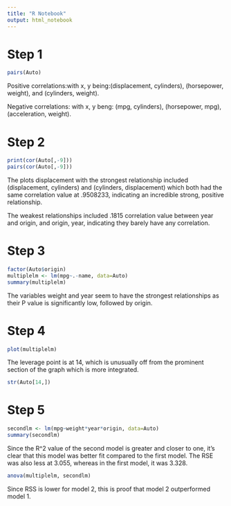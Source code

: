 ```yaml
---
title: "R Notebook"
output: html_notebook
---
```


# Step 1

```r
pairs(Auto)
```

Positive correlations:with x, y being:(displacement, cylinders), (horsepower, weight), and (cylinders, weight).

Negative correlations: with x, y beng: (mpg, cylinders), (horsepower, mpg), (acceleration, weight).

# Step 2
```r
print(cor(Auto[,-9]))
pairs(cor(Auto[,-9]))
```
The plots displacement with the strongest relationship included (displacement, cylinders) and (cylinders, displacement) which both had the same correlation value at .9508233, indicating an incredible strong, positive relationship.

The weakest relationships included .1815 correlation value between year and origin, and origin, year, indicating they barely have any correlation. 

# Step 3
```r
factor(Auto$origin)
multiplelm <- lm(mpg~.-name, data=Auto)
summary(multiplelm)

```

The variables weight and year seem to have the strongest relationships as their P value is significantly low, followed by origin. 

# Step 4
```r
plot(multiplelm)
```

The leverage point is at 14, which is unusually off from the prominent section of the graph which is more integrated.
```r
str(Auto[14,])
```

# Step 5
```r
secondlm <- lm(mpg~weight*year*origin, data=Auto)
summary(secondlm)
```

Since the R^2 value of the second model is greater and closer to one, it's clear that this model was better fit compared to the first model. The RSE was also less at 3.055, whereas in the first model, it was 3.328. 

```r
anova(multiplelm, secondlm)
```

Since RSS is lower for model 2, this is proof that model 2 outperformed model 1. 